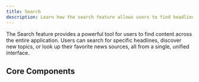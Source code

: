 ```yaml
---
title: Search
description: Learn how the search feature allows users to find headlines, topics, and sources.
---
```


The Search feature provides a powerful tool for users to find content across the entire application. Users can search for specific headlines, discover new topics, or look up their favorite news sources, all from a single, unified interface.

## Core Components

